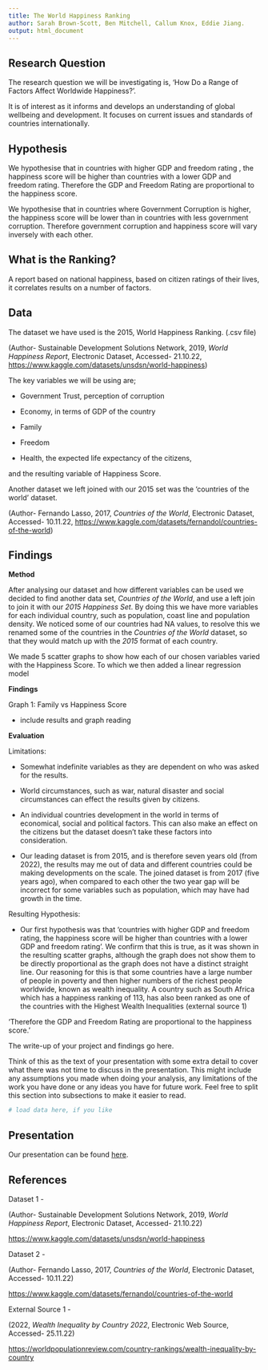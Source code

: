 ```yaml
---
title: The World Happiness Ranking
author: Sarah Brown-Scott, Ben Mitchell, Callum Knox, Eddie Jiang.
output: html_document
---
```


## Research Question

The research question we will be investigating is, 'How  Do a Range of Factors Affect Worldwide Happiness?'. 

It is of interest as it informs and develops an understanding of global wellbeing and development. It focuses on current issues and standards of countries internationally. 

## Hypothesis 

We hypothesise that in countries with higher GDP and freedom rating , the happiness score will be higher than countries with a lower GDP and freedom rating. Therefore the GDP and Freedom Rating  are proportional to the happiness score.

We hypothesise that in countries where Government Corruption is higher, the happiness score will be lower than in countries with less government corruption. Therefore government corruption and happiness score will vary inversely with each other.

## What is the Ranking?

A report based on national happiness, based on citizen ratings of their lives, it correlates results on a number of factors. 

## Data

The dataset we have used is the 2015, World Happiness Ranking. (.csv file)

(Author- Sustainable Development Solutions Network, 2019, _World Happiness Report_, Electronic Dataset, Accessed- 21.10.22, <https://www.kaggle.com/datasets/unsdsn/world-happiness>)

The key variables we will be using are;

- Government Trust, perception of corruption

- Economy, in terms of GDP of the country

- Family

- Freedom 

- Health, the expected life expectancy of the citizens,

and the resulting variable of Happiness Score. 


Another dataset we left joined with our 2015 set was the 'countries of the world' dataset.

(Author- Fernando Lasso, 2017, _Countries of the World_, Electronic Dataset, Accessed- 10.11.22, <https://www.kaggle.com/datasets/fernandol/countries-of-the-world>)

## Findings

**Method**

After analysing our dataset and how different variables can be used we decided to find another data set, _Countries of the World_, and use a left join to join it with our _2015 Happiness Set_. By doing this we have more variables for each individual country, such as population, coast line and population density. We noticed some of our countries had NA values, to resolve this we renamed some of the countries in the _Countries of the World_ dataset, so that they would match up with the _2015_ format of each country. 

We made 5 scatter graphs to show how each of our chosen variables varied with the Happiness Score. To which we then added a linear regression model 

**Findings**

Graph 1: Family vs Happiness Score 

- include results and graph reading

**Evaluation**

Limitations:

- Somewhat indefinite variables as they are dependent on who was asked for the results. 

- World circumstances, such as war, natural disaster and social circumstances can effect the results given by citizens.

- An individual countries development in the world in terms of economical, social and political factors. This can also make an effect on the citizens but the dataset doesn't take these factors into consideration. 

- Our leading dataset is from 2015, and is therefore seven years old (from 2022), the results may me out of data and different countries could be making developments on the scale. The joined dataset is from 2017 (five years ago), when compared to each other the two year gap will be incorrect for some variables such as population, which may have had growth in the time. 

Resulting Hypothesis:

- Our first hypothesis was that 'countries with higher GDP and freedom rating, the happiness score will be higher than countries with a lower GDP and freedom rating'. We confirm that this is true, as it was shown in the resulting scatter graphs, although the graph does not show them to be directly proportional as the graph does not have a distinct straight line. Our reasoning for this is that some countries have a large number of people in poverty and then higher numbers of the richest people worldwide, known as wealth inequality. 
A country such as South Africa which has a happiness ranking of 113, has also been ranked as one of the countries with the Highest Wealth Inequalities (external source 1)

'Therefore the GDP and Freedom Rating  are proportional to the happiness score.'


The write-up of your project and findings go here. 

Think of this as the text of your presentation with some extra detail to cover what there was not time to discuss in the presentation. This might include any assumptions you made when doing your analysis, any limitations of the work you have done or any ideas you have for future work. Feel free to split this section into subsections to make it easier to read. 



```r
# load data here, if you like
```

## Presentation

Our presentation can be found [here](presentation/presentation.html).


## References

Dataset 1 -

(Author- Sustainable Development Solutions Network, 2019, _World Happiness Report_, Electronic Dataset, Accessed- 21.10.22)

<https://www.kaggle.com/datasets/unsdsn/world-happiness>

Dataset 2 - 

(Author- Fernando Lasso, 2017, _Countries of the World_, Electronic Dataset, Accessed- 10.11.22)

<https://www.kaggle.com/datasets/fernandol/countries-of-the-world>

External Source 1 - 

(2022, _Wealth Inequality by Country 2022_, Electronic Web Source, Accessed- 25.11.22)

<https://worldpopulationreview.com/country-rankings/wealth-inequality-by-country>